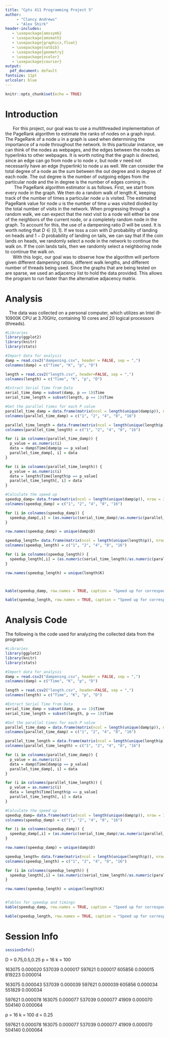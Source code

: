 ---
title: "Cpts 411 Programming Project 5"
author: 
     - "Clancy Andrews"
     - "Alex Shirk"
header-includes:
   - \usepackage{amssymb}
   - \usepackage{amsmath}
   - \usepackage{graphicx,float}
   - \usepackage{natbib}
   - \usepackage{geometry}
   - \usepackage{xcolor}
   - \usepackage{courier}
output:
  pdf_document: default
fontsize: 11pt
urlcolor: blue
---

```{r setup, include=FALSE}
knitr::opts_chunk$set(echo = TRUE)
```

\break

# Introduction

|       For this project, our goal was to use a multithreaded implementation of the PageRank algorithm to estimate the ranks of nodes on a graph input. The PageRank of a node $u$ in a graph is used when determining the importance of a node throughout the network. In this particular instance, we can think of the nodes as webpages, and the edges between the nodes as hyperlinks to other webpages. It is worth noting that the graph is directed, since an edge can go from node $u$ to node $v$, but node $v$ need not necessarily have an edge (hyperlink) to node $u$ as well. We can consider the total degree of a node as the sum between the out degree and in degree of each node. The out degree is the number of outgoing edges from the particular node and the in degree is the number of edges coming in. 

|        The PageRank algorithm estimator is as follows. First, we start from every node in the graph. We then do a random walk of length $K$, keeping track of the number of times a particular node $u$ is visited. The estimated PageRank value for node $u$ is the number of time $u$ was visited divided by the total number of visits in the network. When progressing through a random walk, we can expect that the next visit to a node will either be one of the neighbors of the current node, or a completely random node in the graph. To account for this, the use of a dampening ratio $D$ will be used. It is worth noting that $D \in [0,1]$. If we toss a coin with $D$ probability of landing on heads and $1-D$ probability of landing on tails, we can say that if the coin lands on heads, we randomly select a node in the network to continue the walk on. If the coin lands tails, then we randomly select a neighboring node to continue the walk on.

|       With this logic, our goal was to observe how the algorithm will perform given different dampening ratios, different walk lengths, and different number of threads being used. Since the graphs that are being tested on are sparse, we used an adjacency list to hold the data provided. This allows the program to run faster than the alternative adjacency matrix.

\bigbreak

# Analysis

|    The data was collected on a personal computer, which utilizes an Intel i9-10900K CPU at 3.70GHz, containing 10 cores and 20 logical processors (threads).


```{r echo=FALSE, message=FALSE, warning=FALSE}
#Libraries
library(ggplot2)
library(knitr)
library(stats)

#Import data for analysis
damp = read.csv2("dampening.csv", header = FALSE, sep = ",")
colnames(damp) = c("Time", "K", "p", "D")

length = read.csv2("length.csv", header=FALSE, sep = ",")
colnames(length) = c("Time", "K", "p", "D")

#Extract Serial Time from Data
serial_time_damp = subset(damp, p == 1)$Time
serial_time_length = subset(length, p == 1)$Time

#Get the parallel times for each P value
parallel_time_damp = data.frame(matrix(ncol = length(unique(damp$p)), nrow = dim(damp)[1]))
colnames(parallel_time_damp) = c("1", "2", "4", "8", "16")

parallel_time_length = data.frame(matrix(ncol = length(unique(length$p)), nrow = dim(length)[1]))
colnames(parallel_time_length) = c("1", "2", "4", "8", "16")

for (i in colnames(parallel_time_damp)) {
  p_value = as.numeric(i)
  data = damp$Time[damp$p == p_value]
  parallel_time_damp[, i] = data
}

for (i in colnames(parallel_time_length)) {
  p_value = as.numeric(i)
  data = length$Time[length$p == p_value]
  parallel_time_length[, i] = data
}

#Calculate the speed up
speedup_damp= data.frame(matrix(ncol = length(unique(damp$p)), nrow = 3))
colnames(speedup_damp) = c("1", "2", "4", "8", "16")

for (i in colnames(speedup_damp)) {
  speedup_damp[,i] = (as.numeric(serial_time_damp)/as.numeric(parallel_time_damp[,i]))[1:3]
}

row.names(speedup_damp) = unique(damp$D)

speedup_length= data.frame(matrix(ncol = length(unique(length$p)), nrow = 5))
colnames(speedup_length) = c("1", "2", "4", "8", "16")

for (i in colnames(speedup_length)) {
  speedup_length[,i] = (as.numeric(serial_time_length)/as.numeric(parallel_time_length[,i]))[1:5]
}

row.names(speedup_length) = unique(length$K)
```

```{r echo=FALSE, message=FALSE, warning=FALSE}

```

```{r echo=FALSE, message=FALSE, warning=FALSE}

```


```{r echo=FALSE, message=FALSE, warning=FALSE}
kable(speedup_damp, row.names = TRUE, caption = "Speed up for corresponding $D$ (rows) dampening ratios and $p$ (columns) number of processes.")
```

```{r echo=FALSE, message=FALSE, warning=FALSE}
kable(speedup_length, row.names = TRUE, caption = "Speed up for corresponding $K$ (rows) number of steps in the random walk and $p$ (columns) number of processes.")
```


\break
# Analysis Code

The following is the code used for analyzing the collected data from the program:

```{r eval=FALSE, message=FALSE, warning=FALSE, include=TRUE}
#Libraries
library(ggplot2)
library(knitr)
library(stats)

#Import data for analysis
damp = read.csv2("dampening.csv", header = FALSE, sep = ",")
colnames(damp) = c("Time", "K", "p", "D")

length = read.csv2("length.csv", header=FALSE, sep = ",")
colnames(length) = c("Time", "K", "p", "D")

#Extract Serial Time from Data
serial_time_damp = subset(damp, p == 1)$Time
serial_time_length = subset(length, p == 1)$Time

#Get the parallel times for each P value
parallel_time_damp = data.frame(matrix(ncol = length(unique(damp$p)), nrow = dim(damp)[1]))
colnames(parallel_time_damp) = c("1", "2", "4", "8", "16")

parallel_time_length = data.frame(matrix(ncol = length(unique(length$p)), nrow = dim(length)[1]))
colnames(parallel_time_length) = c("1", "2", "4", "8", "16")

for (i in colnames(parallel_time_damp)) {
  p_value = as.numeric(i)
  data = damp$Time[damp$p == p_value]
  parallel_time_damp[, i] = data
}

for (i in colnames(parallel_time_length)) {
  p_value = as.numeric(i)
  data = length$Time[length$p == p_value]
  parallel_time_length[, i] = data
}

#Calculate the speed up
speedup_damp= data.frame(matrix(ncol = length(unique(damp$p)), nrow = 3))
colnames(speedup_damp) = c("1", "2", "4", "8", "16")

for (i in colnames(speedup_damp)) {
  speedup_damp[,i] = (as.numeric(serial_time_damp)/as.numeric(parallel_time_damp[,i]))[1:3]
}

row.names(speedup_damp) = unique(damp$D)

speedup_length= data.frame(matrix(ncol = length(unique(length$p)), nrow = 5))
colnames(speedup_length) = c("1", "2", "4", "8", "16")

for (i in colnames(speedup_length)) {
  speedup_length[,i] = (as.numeric(serial_time_length)/as.numeric(parallel_time_length[,i]))[1:5]
}

row.names(speedup_length) = unique(length$K)


#Tables for speedup and timings
kable(speedup_damp, row.names = TRUE, caption = "Speed up for corresponding $D$ (rows) dampening ratios and $p$ (columns) number of processes.")

kable(speedup_length, row.names = TRUE, caption = "Speed up for corresponding $K$ (rows) number of steps in the random walk and $p$ (columns) number of processes.")


```


\break
# Session Info
```{r}
sessionInfo()
```



D = 0.75,0.5,0.25
p = 16
k = 100

163075 0.000020
537039 0.000017
597621 0.000017
605856 0.000015
819223 0.000014


163075 0.000043
537039 0.000039
597621 0.000039
605856 0.000034
551829 0.000034


597621 0.000078
163075 0.000077
537039 0.000077
41909 0.000070
504140 0.000064




p = 16
k = 100
d = 0.25


597621 0.000078
163075 0.000077
537039 0.000077
41909 0.000070
504140 0.000064
